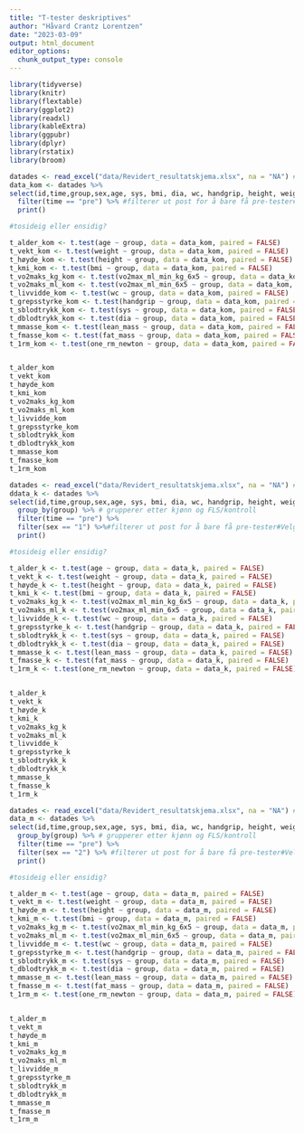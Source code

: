 ```yaml
---
title: "T-tester deskriptives"
author: "Håvard Crantz Lorentzen"
date: "2023-03-09"
output: html_document
editor_options: 
  chunk_output_type: console
---
```


```r

library(tidyverse)
library(knitr)
library(flextable)
library(ggplot2)
library(readxl)
library(kableExtra)
library(ggpubr)
library(dplyr)
library(rstatix)
library(broom)

datades <- read_excel("data/Revidert_resultatskjema.xlsx", na = "NA") #Henter data
data_kom <- datades %>%
select(id,time,group,sex,age, sys, bmi, dia, wc, handgrip, height, weight, vo2max_ml_min_kg_6x5, vo2max_ml_min_6x5, lean_mass, fat_mass, one_rm_newton) %>%
  filter(time == "pre") %>% #filterer ut post for å bare få pre-tester#Velger variabler
  print()

#tosideig eller ensidig?

t_alder_kom <- t.test(age ~ group, data = data_kom, paired = FALSE)
t_vekt_kom <- t.test(weight ~ group, data = data_kom, paired = FALSE)
t_høyde_kom <- t.test(height ~ group, data = data_kom, paired = FALSE)
t_kmi_kom <- t.test(bmi ~ group, data = data_kom, paired = FALSE)
t_vo2maks_kg_kom <- t.test(vo2max_ml_min_kg_6x5 ~ group, data = data_kom, paired = FALSE)
t_vo2maks_ml_kom <- t.test(vo2max_ml_min_6x5 ~ group, data = data_kom, paired = FALSE)
t_livvidde_kom <- t.test(wc ~ group, data = data_kom, paired = FALSE)
t_grepsstyrke_kom <- t.test(handgrip ~ group, data = data_kom, paired = FALSE)
t_sblodtrykk_kom <- t.test(sys ~ group, data = data_kom, paired = FALSE)
t_dblodtrykk_kom <- t.test(dia ~ group, data = data_kom, paired = FALSE)
t_mmasse_kom <- t.test(lean_mass ~ group, data = data_kom, paired = FALSE)
t_fmasse_kom <- t.test(fat_mass ~ group, data = data_kom, paired = FALSE)
t_1rm_kom <- t.test(one_rm_newton ~ group, data = data_kom, paired = FALSE)


t_alder_kom
t_vekt_kom
t_høyde_kom
t_kmi_kom 
t_vo2maks_kg_kom
t_vo2maks_ml_kom
t_livvidde_kom
t_grepsstyrke_kom
t_sblodtrykk_kom
t_dblodtrykk_kom
t_mmasse_kom
t_fmasse_kom
t_1rm_kom

```

```r
datades <- read_excel("data/Revidert_resultatskjema.xlsx", na = "NA") #Henter data
ddata_k <- datades %>%
select(id,time,group,sex,age, sys, bmi, dia, wc, handgrip, height, weight, vo2max_ml_min_kg_6x5, vo2max_ml_min_6x5, lean_mass, fat_mass, one_rm_newton) %>%
  group_by(group) %>% # grupperer etter kjønn og FLS/kontroll
  filter(time == "pre") %>%
  filter(sex == "1") %>%#filterer ut post for å bare få pre-tester#Velger variabler
  print()

#tosideig eller ensidig?

t_alder_k <- t.test(age ~ group, data = data_k, paired = FALSE)
t_vekt_k <- t.test(weight ~ group, data = data_k, paired = FALSE)
t_høyde_k <- t.test(height ~ group, data = data_k, paired = FALSE)
t_kmi_k <- t.test(bmi ~ group, data = data_k, paired = FALSE)
t_vo2maks_kg_k <- t.test(vo2max_ml_min_kg_6x5 ~ group, data = data_k, paired = FALSE)
t_vo2maks_ml_k <- t.test(vo2max_ml_min_6x5 ~ group, data = data_k, paired = FALSE)
t_livvidde_k <- t.test(wc ~ group, data = data_k, paired = FALSE)
t_grepsstyrke_k <- t.test(handgrip ~ group, data = data_k, paired = FALSE)
t_sblodtrykk_k <- t.test(sys ~ group, data = data_k, paired = FALSE)
t_dblodtrykk_k <- t.test(dia ~ group, data = data_k, paired = FALSE)
t_mmasse_k <- t.test(lean_mass ~ group, data = data_k, paired = FALSE)
t_fmasse_k <- t.test(fat_mass ~ group, data = data_k, paired = FALSE)
t_1rm_k <- t.test(one_rm_newton ~ group, data = data_k, paired = FALSE)


t_alder_k
t_vekt_k
t_høyde_k
t_kmi_k 
t_vo2maks_kg_k
t_vo2maks_ml_k
t_livvidde_k
t_grepsstyrke_k
t_sblodtrykk_k
t_dblodtrykk_k
t_mmasse_k
t_fmasse_k
t_1rm_k

```

```r

datades <- read_excel("data/Revidert_resultatskjema.xlsx", na = "NA") #Henter data
data_m <- datades %>%
select(id,time,group,sex,age, sys, bmi, dia, wc, handgrip, height, weight, vo2max_ml_min_kg_6x5, vo2max_ml_min_6x5, lean_mass, fat_mass, one_rm_newton) %>%
  group_by(group) %>% # grupperer etter kjønn og FLS/kontroll
  filter(time == "pre") %>%
  filter(sex == "2") %>% #filterer ut post for å bare få pre-tester#Velger variabler
  print()

#tosideig eller ensidig?

t_alder_m <- t.test(age ~ group, data = data_m, paired = FALSE)
t_vekt_m <- t.test(weight ~ group, data = data_m, paired = FALSE)
t_høyde_m <- t.test(height ~ group, data = data_m, paired = FALSE)
t_kmi_m <- t.test(bmi ~ group, data = data_m, paired = FALSE)
t_vo2maks_kg_m <- t.test(vo2max_ml_min_kg_6x5 ~ group, data = data_m, paired = FALSE)
t_vo2maks_ml_m <- t.test(vo2max_ml_min_6x5 ~ group, data = data_m, paired = FALSE)
t_livvidde_m <- t.test(wc ~ group, data = data_m, paired = FALSE)
t_grepsstyrke_m <- t.test(handgrip ~ group, data = data_m, paired = FALSE)
t_sblodtrykk_m <- t.test(sys ~ group, data = data_m, paired = FALSE)
t_dblodtrykk_m <- t.test(dia ~ group, data = data_m, paired = FALSE)
t_mmasse_m <- t.test(lean_mass ~ group, data = data_m, paired = FALSE)
t_fmasse_m <- t.test(fat_mass ~ group, data = data_m, paired = FALSE)
t_1rm_m <- t.test(one_rm_newton ~ group, data = data_m, paired = FALSE)


t_alder_m
t_vekt_m
t_høyde_m
t_kmi_m
t_vo2maks_kg_m
t_vo2maks_ml_m
t_livvidde_m
t_grepsstyrke_m
t_sblodtrykk_m
t_dblodtrykk_m
t_mmasse_m
t_fmasse_m
t_1rm_m

```
